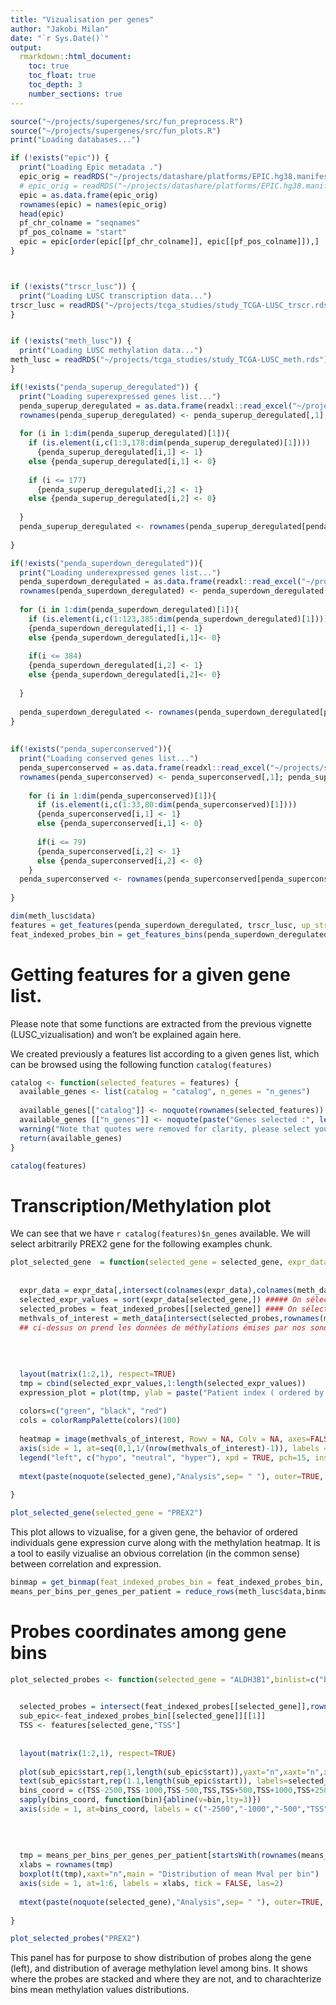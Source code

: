 ```yaml
---
title: "Vizualisation per genes"
author: "Jakobi Milan"
date: "`r Sys.Date()`"
output: 
  rmarkdown::html_document:
    toc: true
    toc_float: true
    toc_depth: 3
    number_sections: true
---
```



```r
source("~/projects/supergenes/src/fun_preprocess.R")
source("~/projects/supergenes/src/fun_plots.R")
print("Loading databases...")

if (!exists("epic")) {
  print("Loading Epic metadata .")
  epic_orig = readRDS("~/projects/datashare/platforms/EPIC.hg38.manifest.gencode.v22.rds")
  # epic_orig = readRDS("~/projects/datashare/platforms/EPIC.hg38.manifest.rds")
  epic = as.data.frame(epic_orig)
  rownames(epic) = names(epic_orig)
  head(epic)
  pf_chr_colname = "seqnames"
  pf_pos_colname = "start"
  epic = epic[order(epic[[pf_chr_colname]], epic[[pf_pos_colname]]),]
}



if (!exists("trscr_lusc")) {
  print("Loading LUSC transcription data...")
trscr_lusc = readRDS("~/projects/tcga_studies/study_TCGA-LUSC_trscr.rds")
}


if (!exists("meth_lusc")) {
  print("Loading LUSC methylation data...")
meth_lusc = readRDS("~/projects/tcga_studies/study_TCGA-LUSC_meth.rds")
}

if(!exists("penda_superup_deregulated")) {
  print("Loading superexpressed genes list...")
  penda_superup_deregulated = as.data.frame(readxl::read_excel("~/projects/supergenes/data/tables_penda.xlsx"))
  rownames(penda_superup_deregulated) <- penda_superup_deregulated[,1]; penda_superup_deregulated <- penda_superup_deregulated[,-1]
  
  for (i in 1:dim(penda_superup_deregulated)[1]){
    if (is.element(i,c(1:3,178:dim(penda_superup_deregulated)[1])))
      {penda_superup_deregulated[i,1] <- 1}
    else {penda_superup_deregulated[i,1] <- 0}
    
    if (i <= 177)
      {penda_superup_deregulated[i,2] <- 1}
    else {penda_superup_deregulated[i,2] <- 0}
    
  }
  penda_superup_deregulated <- rownames(penda_superup_deregulated[penda_superup_deregulated[,2] == 1, ])
  
}

if(!exists("penda_superdown_deregulated")){
  print("Loading underexpressed genes list...")
  penda_superdown_deregulated = as.data.frame(readxl::read_excel("~/projects/supergenes/data/tables_penda.xlsx",sheet = 2))
  rownames(penda_superdown_deregulated) <- penda_superdown_deregulated[,1]; penda_superdown_deregulated <- penda_superdown_deregulated[,-1]
  
  for (i in 1:dim(penda_superdown_deregulated)[1]){
    if (is.element(i,c(1:123,385:dim(penda_superdown_deregulated)[1]))) 
    {penda_superdown_deregulated[i,1] <- 1}
    else {penda_superdown_deregulated[i,1]<- 0}
    
    if(i <= 384)
    {penda_superdown_deregulated[i,2] <- 1}
    else {penda_superdown_deregulated[i,2]<- 0}
    
  }
  
  penda_superdown_deregulated <- rownames(penda_superdown_deregulated[penda_superdown_deregulated[,2] == 1, ])
}
  
  
if(!exists("penda_superconserved")){
  print("Loading conserved genes list...")
  penda_superconserved = as.data.frame(readxl::read_excel("~/projects/supergenes/data/tables_penda.xlsx",sheet = 3))
  rownames(penda_superconserved) <- penda_superconserved[,1]; penda_superconserved <- penda_superconserved[,-1]
    
    for (i in 1:dim(penda_superconserved)[1]){
      if (is.element(i,c(1:33,80:dim(penda_superconserved)[1])))
      {penda_superconserved[i,1] <- 1}
      else {penda_superconserved[i,1] <- 0}
      
      if(i <= 79)
      {penda_superconserved[i,2] <- 1}
      else {penda_superconserved[i,2] <- 0}
    }
  penda_superconserved <- rownames(penda_superconserved[penda_superconserved[,2] == 1, ])
  
}

dim(meth_lusc$data)
features = get_features(penda_superdown_deregulated, trscr_lusc, up_str = 2500, dwn_str = 2500, nb_probe_min = 1)
feat_indexed_probes_bin = get_features_bins(penda_superdown_deregulated,index_pathology = 2,trscr_lusc, up_str = 2500, dwn_str = 2500, nb_probe_min = 1)
```

# Getting features for a given gene list.

Please note that some functions are extracted from the previous vignette (LUSC_vizualisation) and won't be explained again here.

We created previously a features list according to a given genes list, which can be browsed using the following function `catalog(features)`

```r
catalog <- function(selected_features = features) {
  available_genes <- list(catalog = "catalog", n_genes = "n_genes")
  
  available_genes[["catalog"]] <- noquote(rownames(selected_features))
  available_genes [["n_genes"]] <- noquote(paste("Genes selected :", length(available_genes[[1]]), sep = " "))
  warning("Note that quotes were removed for clarity, please select your genes using it for the plotting function.")
  return(available_genes)
}

catalog(features)
```


# Transcription/Methylation plot

We can see that we have `r catalog(features)$n_genes` available. We will select arbitrarily PREX2 gene for the following examples chunk.

```r
plot_selected_gene  = function(selected_gene = selected_gene, expr_data = trscr_lusc$data, meth_data = meth_lusc$data, probes_index = feat_indexed_probes, ...){
  
  
  expr_data = expr_data[,intersect(colnames(expr_data),colnames(meth_data))] #### On ne garde en données que les individus pour lesquels on a méthylation ET 
  selected_expr_values = sort(expr_data[selected_gene,]) ##### On sélectionne les données d'expression du gène sélectionné
  selected_probes = feat_indexed_probes[[selected_gene]] #### On sélectionne les probes se trouvants sur le gène sélectionné
  methvals_of_interest = meth_data[intersect(selected_probes,rownames(meth_data)),order(match(colnames(meth_data),names(selected_expr_values)))]
  ## ci-dessus on prend les données de méthylations émises par nos sondes d'intérêts, dans une df triée selon le niveau d'expression du gène sélectionné par patient.
  
  
  
  
  layout(matrix(1:2,1), respect=TRUE)
  tmp = cbind(selected_expr_values,1:length(selected_expr_values))
  expression_plot = plot(tmp, ylab = paste("Patient index ( ordered by level of expression)"), xlab = paste("Expression level"), main = "Expression/Transcription",xlim=c(0,20))
  
  colors=c("green", "black", "red")
  cols = colorRampPalette(colors)(100)
  
  heatmap = image(methvals_of_interest, Rowv = NA, Colv = NA, axes=FALSE, col=cols, main="Methylation")
  axis(side = 1, at=seq(0,1,1/(nrow(methvals_of_interest)-1)), labels = rownames(methvals_of_interest), tick = FALSE, las=2)
  legend("left", c("hypo", "neutral", "hyper"), xpd = TRUE, pch=15, inset = c(-0.35,-0.25), col=c("green","black","red"),bty="n")
  
  mtext(paste(noquote(selected_gene),"Analysis",sep= " "), outer=TRUE,  cex=2, line=-2)
  
}

plot_selected_gene(selected_gene = "PREX2")
```

This plot allows to vizualise, for a given gene, the behavior of ordered individuals gene expression curve along with the methylation heatmap. It is a tool to easily vizualise an obvious correlation (in the common sense) between correlation and expression.


```r
binmap = get_binmap(feat_indexed_probes_bin = feat_indexed_probes_bin, binlist = c("bin1","bin2","bin3","bin4","bin5","bin6"))
means_per_bins_per_genes_per_patient = reduce_rows(meth_lusc$data,binmap,mean,na.rm=T)
```



# Probes coordinates among gene bins

```r
plot_selected_probes <- function(selected_gene = "ALDH3B1",binlist=c("bin1","bin2","bin3","bin4","bin5","bin6"),meth_data = meth_lusc$data){

  
  selected_probes = intersect(feat_indexed_probes[[selected_gene]],rownames(meth_data))
  sub_epic<-feat_indexed_probes_bin[[selected_gene]][[1]]
  TSS <- features[selected_gene,"TSS"]
  
  
  layout(matrix(1:2,1), respect=TRUE)
  
  plot(sub_epic$start,rep(1,length(sub_epic$start)),yaxt="n",xaxt="n",xlim=c(TSS-2500,TSS+2500),ylab ="", xlab = "", main="Probes along the gene (in bp)",pch=16)
  text(sub_epic$start,rep(1.1,length(sub_epic$start)), labels=selected_probes,cex = 0.8,srt = 80)
  bins_coord = c(TSS-2500,TSS-1000,TSS-500,TSS,TSS+500,TSS+1000,TSS+2500)
  sapply(bins_coord, function(bin){abline(v=bin,lty=3)})
  axis(side = 1, at=bins_coord, labels = c("-2500","-1000","-500","TSS","+500","+1000","+2500"), tick = FALSE, las=2)
  
  
  
  
  tmp = means_per_bins_per_genes_per_patient[startsWith(rownames(means_per_bins_per_genes_per_patient),selected_gene),]
  xlabs = rownames(tmp)
  boxplot(t(tmp),xaxt="n",main = "Distribution of mean Mval per bin")
  axis(side = 1, at=1:6, labels = xlabs, tick = FALSE, las=2)
  
  mtext(paste(noquote(selected_gene),"Analysis",sep= " "), outer=TRUE,  cex=2, line=-2)
  
}

plot_selected_probes("PREX2")
```

This panel has for purpose to show distribution of probes along the gene (left), and distribution of average methylation level among bins. It shows where the probes are stacked and where they are not, and to charachterize bins mean methylation values distributions.

